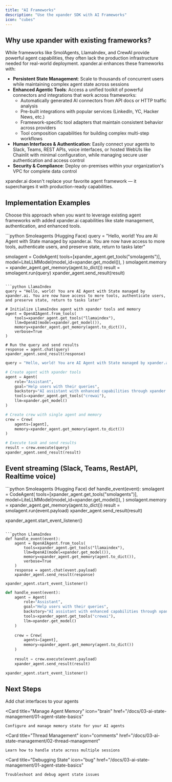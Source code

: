 ```yaml
---
title: "AI Frameworks"
description: "Use the xpander SDK with AI Frameworks"
icon: "cubes"
---
```


## Why use xpander with existing frameworks?

While frameworks like SmolAgents, LlamaIndex, and CrewAI provide powerful agent capabilities, they often lack the production infrastructure needed for real-world deployment. xpander.ai enhances these frameworks with:

- **Persistent State Management**: Scale to thousands of concurrent users while maintaining complex agent state across sessions
- **Enhanced Agentic Tools**: Access a unified toolkit of powerful connectors and integrations that work across frameworks:
  - Automatically generated AI connectors from API docs or HTTP traffic analysis
  - Pre-built integrations with popular services (LinkedIn, YC, Hacker News, etc.)
  - Framework-specific tool adapters that maintain consistent behavior across providers
  - Tool composition capabilities for building complex multi-step workflows
- **Human Interfaces & Authentication**: Easily connect your agents to Slack, Teams, REST APIs, voice interfaces, or hosted WebUIs like Chainlit with minimal configuration, while managing secure user authentication and access control
- **Security & Compliance**: Deploy on-premises within your organization's VPC for complete data control

xpander.ai doesn't replace your favorite agent framework — it supercharges it with production-ready capabilities.

## Implementation Examples

Choose this approach when you want to leverage existing agent frameworks with added xpander.ai capabilities like state management, authentication, and enhanced tools.

<CodeGroup>
```python Smoleagents (Hugging Face)
query = "Hello, world! You are AI Agent with State managed by xpander.ai. You are now have access to more tools, authenticate users, and preserve state, return to tasks later"

smolagent = CodeAgent(
		    tools=[xpander_agent.get_tools("smolagents")],
		    model=LiteLLMModel(model_id=xpander.get_model()),
		)
smolagent.memory = xpander_agent.get_memory(agent.to_dict())
result = smolagent.run(query)
xpander_agent.send_result(result)
```

```python LlamaIndex
query = "Hello, world! You are AI Agent with State managed by xpander.ai. You are now have access to more tools, authenticate users, and preserve state, return to tasks later"

# Initialize LlamaIndex agent with xpander tools and memory
agent = OpenAIAgent.from_tools(
    tools=xpander_agent.get_tools("llamaindex"),
    llm=OpenAI(model=xpander.get_model()),
    memory=xpander_agent.get_memory(agent.to_dict()),
    verbose=True
)

# Run the query and send results
response = agent.chat(query)
xpander_agent.send_result(response)
```

```python CrewAI
query = "Hello, world! You are AI Agent with State managed by xpander.ai. You are now have access to more tools, authenticate users, and preserve state, return to tasks later"

# Create agent with xpander tools
agent = Agent(
    role="Assistant",
    goal="Help users with their queries",
    backstory="AI assistant with enhanced capabilities through xpander.ai",
    tools=xpander_agent.get_tools("crewai"),
    llm=xpander.get_model()
)

# Create crew with single agent and memory
crew = Crew(
    agents=[agent],
    memory=xpander_agent.get_memory(agent.to_dict())
)

# Execute task and send results
result = crew.execute(query)
xpander_agent.send_result(result)
```
</CodeGroup>

## Event streaming (Slack, Teams, RestAPI, Realtime voice)

<CodeGroup>
```python Smoleagents (Hugging Face)
def handle_event(event):
		smolagent = CodeAgent(
		    tools=[xpander_agent.get_tools("smolagents")],
		    model=LiteLLMModel(model_id=xpander.get_model()),
		)
		smolagent.memory = xpander_agent.get_memory(agent.to_dict())
    result = smolagent.run(event.payload)
    xpander_agent.send_result(result)

xpander_agent.start_event_listener()
```

```python LlamaIndex
def handle_event(event):
    agent = OpenAIAgent.from_tools(
        tools=xpander_agent.get_tools("llamaindex"),
        llm=OpenAI(model=xpander.get_model()),
        memory=xpander_agent.get_memory(agent.to_dict()),
        verbose=True
    )
    response = agent.chat(event.payload)
    xpander_agent.send_result(response)

xpander_agent.start_event_listener()
```

```python CrewAI
def handle_event(event):
    agent = Agent(
        role="Assistant",
        goal="Help users with their queries",
        backstory="AI assistant with enhanced capabilities through xpander.ai",
        tools=xpander_agent.get_tools("crewai"),
        llm=xpander.get_model()
    )
    
    crew = Crew(
        agents=[agent],
        memory=xpander_agent.get_memory(agent.to_dict())
    )
    
    result = crew.execute(event.payload)
    xpander_agent.send_result(result)

xpander_agent.start_event_listener()
```
</CodeGroup>

## Next Steps
<CardGroup cols={2}>
  <Card 
    title="Add Human Interfaces" 
    icon="microphone"
    href="/docs/05-human-interfaces/02-slack-bots"
  >
    Add chat interfaces to your agents
  </Card>

  <Card 
    title="Manage Agent Memory" 
    icon="brain"
    href="/docs/03-ai-state-management/01-agent-state-basics"
  > 
    Configure and manage memory state for your AI agents
  </Card>

  <Card 
    title="Thread Management" 
    icon="comments"
    href="/docs/03-ai-state-management/02-thread-management"
  >
    Learn how to handle state across multiple sessions
  </Card>

  <Card 
    title="Debugging State" 
    icon="bug"
    href="/docs/03-ai-state-management/01-agent-state-basics"
  >
    Troubleshoot and debug agent state issues
  </Card>
</CardGroup> 
